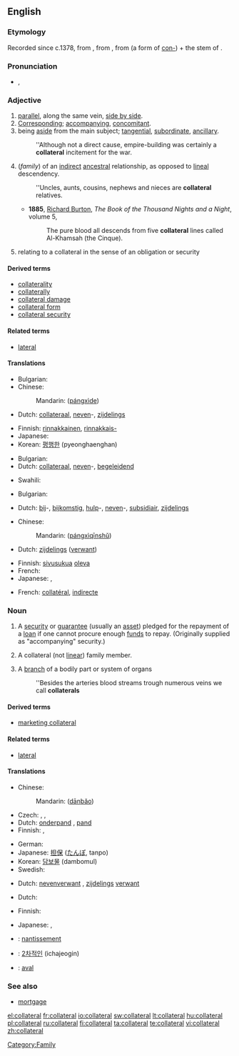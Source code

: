 ==English==

===Etymology===
Recorded since c.1378, from {{etyl|fro}}, from {{etyl|ML.}} {{term|collateralis|collaterālis}}, from {{etyl|la}} {{term|col-||together with}} (a form of [[con-]]) + the stem of {{term|latus||side}}.

===Pronunciation===
* {{IPA|/kəˈlætəɹəl/}}, {{SAMPA|/k@"l{t@r@l/}}

===Adjective===
{{en-adj|-}}

# [[parallel]], along the same vein, [[side by side]].
# [[corresponding|Corresponding]]; [[accompanying]], [[concomitant]].
# being [[aside]] from the main subject; [[tangential]], [[subordinate]], [[ancillary]].
#: ''Although not a direct cause, empire-building was certainly a '''collateral''' incitement for the war.
# (''family'') of an [[indirect]] [[ancestral]] relationship, as opposed to [[lineal]] descendency.
#: ''Uncles, aunts, cousins, nephews and nieces are '''collateral''' relatives.
#* '''1885''', [[w:Richard Francis Burton|Richard Burton]], ''The Book of the Thousand Nights and a Night'', volume 5,
#*: The pure blood all descends from five '''collateral''' lines called Al-Khamsah (the Cinque).
# relating to a collateral in the sense of an obligation or security

====Derived terms====
* [[collaterality]]
* [[collaterally]]
* [[collateral damage]]
* [[collateral form]]
* [[collateral security]]

====Related terms====
* [[lateral]]

====Translations====
{{trans-top|parallel, along the same vein}}
* Bulgarian: {{t|bg|успореден|sc=Cyrl}}
* Chinese:
*: Mandarin: {{zh-ts|[[旁系]]的|[[旁系]]的}} ([[páng]][[xì]][[de]])
* Dutch: [[collateraal]], [[neven]]-, [[zijdelings]]
{{trans-mid}}
* Finnish: [[rinnakkainen]], [[rinnakkais-]]
* Japanese: {{t|ja|傍系の|tr=bōkei no|sc=Jpan}}
* Korean: [[평행한]] (pyeonghaenghan)
{{trans-bottom}}

{{trans-top|accompanying, concomitant}}
* Bulgarian: {{t|bg|съпътствуващ|sc=Cyrl}}
* Dutch: [[collateraal]], [[neven]]-, [[begeleidend]]
{{trans-mid}}
* Swahili: {{t+|sw|dhamana|xs=Swahili}}
{{trans-bottom}}

{{trans-top|aside from the main subject; tangential, subordinate, ancillary}}
* Bulgarian: {{t|bg|косвен|sc=Cyrl}}
{{trans-mid}}
* Dutch: [[bij]]-, [[bijkomstig]], [[hulp]]-, [[neven]]-, [[subsidiair]], [[zijdelings]]
{{trans-bottom}}

{{trans-top|of an indirect, not linear ancestral family relationship}}
* Chinese:
*: Mandarin: {{zh-ts|[[旁系]][[親屬]]|[[旁系]][[亲属]]}} ([[páng]][[xì]][[qīn]][[shǔ]])
* Dutch: [[zijdelings]] ([[verwant]])
{{trans-mid}}
* Finnish: [[sivusuku]]a [[oleva]]
* French: {{t+|fr|collatéral}}
* Japanese: {{t|ja|傍系親族の|tr=bōkei-shinzoku no|sc=Jpan}}, {{t|ja|傍系縁者の|tr=bōkei-enja no|sc=Jpan}}
{{trans-bottom}}

{{checktrans-top}}
* French: [[collatéral]], [[indirecte]]
{{trans-bottom}}

===Noun===
{{wikipedia}}
{{en-noun}}

# A [[security]] or [[guarantee]] (usually an [[asset]]) pledged for the repayment of a [[loan]] if one cannot procure enough [[fund]]s to repay. (Originally supplied as "accompanying" security.)
# {{context|now|_|rare}} A collateral (not [[linear]]) family member.
# A [[branch]] of a bodily part or system of organs
#: ''Besides the arteries blood streams trough numerous veins we call '''collaterals'''

====Derived terms====
* [[marketing collateral]]

====Related terms====
* [[lateral]]

====Translations====
{{trans-top|security or guarantee}}
* Chinese:
*: Mandarin: {{zh-ts|擔保|担保}} ([[dān]][[bǎo]])
* Czech: {{t-|cs|kolaterál|m}}, {{t-|cs|zajištění|n}}, {{t-|cs|zástava|f}}
* Dutch: [[onderpand]] {{n}}, [[pand]] {{n}}
* Finnish: {{t+|fi|pantti}}, {{t+|fi|vakuus}}
{{trans-mid}}
* German: {{t+|de|Sicherheit|f}}
* Japanese: [[担保]] ([[たんぽ]], tanpo)
* Korean: [[담보물]] (dambomul)
* Swedish: {{t-|sv|pant}}
{{trans-bottom}}

{{trans-top|collateral relative}}
* Dutch: [[nevenverwant]] {{m}}, [[zijdelings]] [[verwant]] {{m}}
{{trans-mid}}
{{trans-bottom}}

{{trans-top|branch of a bodily part}}
* Dutch: {{t-|nl|vertakking}}
{{trans-mid}}
{{trans-bottom}}

{{trans-top|printed materials to present business information}}
* Finnish: {{t+|fi|vakuus}}
{{trans-mid}}
* Japanese: {{t|ja|パンフレット|tr=panfuretto|sc=Jpan}}, {{t|ja|カタログ|tr=katarogu|sc=Jpan}}
{{trans-bottom}}

{{checktrans-top}}
* {{ttbc|French}}: [[nantissement]] {{m}}
{{trans-mid}}
* {{ttbc|Korean}}: [[2차적인]] (ichajeogin)
* {{ttbc|Spanish}}: [[aval]]
{{trans-bottom}}

===See also===
* [[mortgage]]

[[Category:Family]]

[[el:collateral]]
[[fr:collateral]]
[[io:collateral]]
[[sw:collateral]]
[[lt:collateral]]
[[hu:collateral]]
[[pl:collateral]]
[[ru:collateral]]
[[fi:collateral]]
[[ta:collateral]]
[[te:collateral]]
[[vi:collateral]]
[[zh:collateral]]